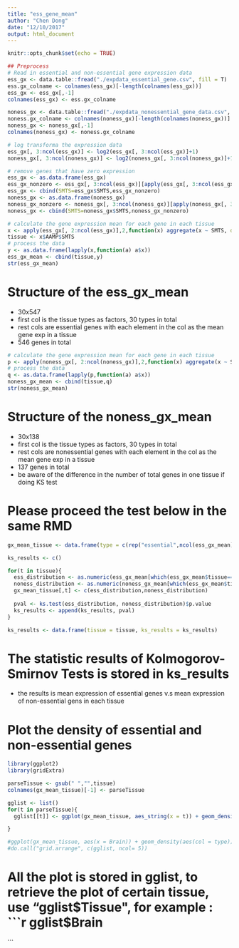 ```yaml
---
title: "ess_gene_mean"
author: "Chen Dong"
date: "12/10/2017"
output: html_document
---
```


```r
knitr::opts_chunk$set(echo = TRUE)
```

```r
## Preprocess
# Read in essential and non-essential gene expression data
ess_gx <- data.table::fread("./expdata_essential_gene.csv", fill = T)
ess.gx_colname <- colnames(ess_gx)[-length(colnames(ess_gx))]
ess_gx <- ess_gx[,-1]
colnames(ess_gx) <- ess.gx_colname

noness_gx <- data.table::fread("./expdata_nonessential_gene_data.csv", fill = T)
noness.gx_colname <- colnames(noness_gx)[-length(colnames(noness_gx))]
noness_gx <- noness_gx[,-1]
colnames(noness_gx) <- noness.gx_colname

# log transforma the expression data
ess_gx[, 3:ncol(ess_gx)] <- log2(ess_gx[, 3:ncol(ess_gx)]+1)
noness_gx[, 3:ncol(noness_gx)] <- log2(noness_gx[, 3:ncol(noness_gx)]+1)

# remove genes that have zero expression
ess_gx <- as.data.frame(ess_gx)
ess_gx_nonzero <- ess_gx[, 3:ncol(ess_gx)][apply(ess_gx[, 3:ncol(ess_gx)], 2, function(z) !any(z == 0))]
ess_gx <- cbind(SMTS=ess_gx$SMTS,ess_gx_nonzero)
noness_gx <- as.data.frame(noness_gx)
noness_gx_nonzero <- noness_gx[, 3:ncol(noness_gx)][apply(noness_gx[, 3:ncol(noness_gx)], 2, function(z) !any(z == 0))]
noness_gx <- cbind(SMTS=noness_gx$SMTS,noness_gx_nonzero)
```


```r
# calculate the gene expression mean for each gene in each tissue
x <- apply(ess_gx[, 2:ncol(ess_gx)],2,function(x) aggregate(x ~ SMTS, data = ess_gx, FUN= "mean" ))
tissue <- x$AAMP$SMTS
# process the data
y <- as.data.frame(lapply(x,function(a) a$x)) 
ess_gx_mean <- cbind(tissue,y)
str(ess_gx_mean)
```

# Structure of the ess_gx_mean
- 30x547
- first col is the tissue types as factors, 30 types in total
- rest cols are essential genes with each element in the col as the mean gene exp in a tissue
- 546 genes in total

```r
# calculate the gene expression mean for each gene in each tissue
p <- apply(noness_gx[, 2:ncol(noness_gx)],2,function(x) aggregate(x ~ SMTS, data = noness_gx, FUN= "mean" ))
# process the data
q <- as.data.frame(lapply(p,function(a) a$x)) 
noness_gx_mean <- cbind(tissue,q)
str(noness_gx_mean)
```

# Structure of the noness_gx_mean
- 30x138
- first col is the tissue types as factors, 30 types in total
- rest cols are nonessential genes with each element in the col as the mean gene exp in a tissue
- 137 genes in total
- be aware of the difference in the number of total genes in one tissue if doing KS test

# Please proceed the test below in the same RMD

```r
gx_mean_tissue <- data.frame(type = c(rep("essential",ncol(ess_gx_mean) - 1),rep("non essential",ncol(noness_gx_mean)-1)))

ks_results <- c()

for(t in tissue){
  ess_distribution <- as.numeric(ess_gx_mean[which(ess_gx_mean$tissue==t),-1])
  noness_distribution <- as.numeric(noness_gx_mean[which(ess_gx_mean$tissue == t),-1])
  gx_mean_tissue[,t] <- c(ess_distribution,noness_distribution)
  
  pval <- ks.test(ess_distribution, noness_distribution)$p.value
  ks_results <- append(ks_results, pval)
}

ks_results <- data.frame(tissue = tissue, ks_results = ks_results)
```
# The statistic results of Kolmogorov-Smirnov Tests is stored in ks_results
- the results is mean expression of essential genes v.s mean expression of non-essential gens in each tissue


# Plot the density of essential and non-essential genes
```r
library(ggplot2)
library(gridExtra)

parseTissue <- gsub(" ","",tissue)
colnames(gx_mean_tissue)[-1] <- parseTissue

gglist <- list()
for(t in parseTissue){
  gglist[[t]] <- ggplot(gx_mean_tissue, aes_string(x = t)) + geom_density(aes(col = type))

}

#ggplot(gx_mean_tissue, aes(x = Brain)) + geom_density(aes(col = type))
#do.call("grid.arrange", c(gglist, ncol= 5))

```

# All the plot is stored in gglist, to retrieve the plot of certain tissue, use "gglist$Tissue", for example : 
```r
gglist$Brain
```
